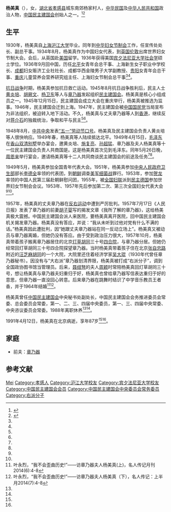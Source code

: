 '''杨美真'''（{{bd|1904年||1991年|4月12日}}），女，[[湖北省|湖北省]][[孝感县|孝感县]]城东南郊杨家村人，[[中华民国|中华民国]]及[[中华人民共和国|中华人民共和国]]政治人物，[[中国民主建国会|中国民主建国会]]创始人之一。<ref name=xiaogan>{{Cite web|url = http://www.xiaogan.gov.cn/art/2015/4/8/art_1246_80558.html|title = 杨美真（1904—1991 孝南）|author = |date = 2015-04-08|publisher = 孝感名人库|language = |accessdate = |quote = |archive-url = https://web.archive.org/web/20180213173500/http://www.xiaogan.gov.cn/art/2015/4/8/art_1246_80558.html|archive-date = 2018-02-13|dead-url = yes}}</ref><ref name=hbzx>{{Cite web |url =http://www.hbzx.gov.cn/bencandy.php?fid=49&id=6097  |title =中国民主建国会创始人之一杨美真女士  |author = 鲁鋆 |date = 2014-09-15  |publisher = 中国人民政治协商会议湖北省委员会 |language =  |accessdate =  |quote =  }}</ref>

== 生平 ==
1930年，杨美真自[[上海|上海]][[沪江大学|沪江大学]]毕业。同年到[[中华妇女节制会|中华妇女节制会]]工作，任宣传处处长、副总干事。1934年8月，杨美真作为中国妇女代表，到[[英国|英国]][[伦敦|伦敦]]出席世界妇女节制大会。会后，从英国赴[[美国|美国]]留学。1936年获得美国[[宾夕法尼亚大学|宾夕法尼亚大学]][[社会学|社会学]]硕士学位。1936年9月回中国，历任[[北平|北平]]女青年会总干事、上海新生女子职业中学校长、[[成都|成都]]妇女赈济工业社社长、成都华西金陵男子大学副教授、[[贵阳|贵阳]]女青年会总干事、[[重庆|重庆]]儿童营养会营养研究组主任、上海妇女节制会总干事<ref name=xiaogan/><ref name=hbzx/>。

[[抗日战争|抗日战争]]时期，杨美真参加抗日救亡运动。1945年8月抗日战争胜利后，民主人士[[黄炎培|黄炎培]]、[[胡厥文|胡厥文]]、[[杨卫东|杨卫东]]等人与[[章乃器|章乃器]]发起组织[[中国民主建国会|民主建国会]]。杨美真是核心小组成员之一。1945年12月15日，民主建国会成立大会在重庆举行，杨美真被推选为监事。1946年，民主建国会迁到上海。1947年，民主建国会被[[中国国民党|中国国民党]]当局宣布为非法组织，被迫转入地下活动。不久，杨美真与丈夫章乃器等人到[[香港|香港]]，继续反对[[蒋介石|蒋介石]]的独裁统治，争取和平与民主<ref name=xiaogan/><ref name=hbzx/>。

1948年8月，[[中共中央|中共中央]]发表[[五一口号|“五一”劳动节口号]]。杨美真及民主建国会负责人黄炎培等人很快响应。1949年春，杨美真等人陆续抵达北平。1949年4月15日，[[毛泽东|毛泽东]]在[[香山双清别墅|香山双清别墅]]举办宴会，邀黄炎培、[[施复亮|施复亮]]、[[孙超猛|孙超猛]]、章乃器及夫人杨美真等十一位民主建国会负责人共商国是。这是杨美真首次见到毛泽东。同年5月26日晚，[[周恩来|周恩来]]举行宴会，邀请杨美真等十二人共同商谈民主建国会的前途及任务<ref name=xiaogan/><ref name=hbzx/>。

1949年5月，杨美真参加全国青年代表大会。1951年，杨美真参加[[中央人民政府卫生部|中央人民政府卫生部]]部长[[李德全|李德全]]率领的代表团，到[[朝鲜半岛|朝鲜]]调查[[美军|美军]][[细菌战|细菌战]]罪行。1953年，参加[[贺龙|贺龙]]率领的中国人民第三届赴朝鲜慰问团，1955年，被[[全国妇联|全国妇联]]派到[[民主德国|民主德国]]参加世界妇女节制会会议。1953年、1957年先后参加第二次、第三次全国妇女代表大会<ref name=xiaogan/><ref name=hbzx/>。

1957年，杨美真的丈夫章乃器在[[反右运动|反右运动]]中遭到严厉批判。1957年7月17日《人民日报》发表了章乃器的前妻[[胡子婴|胡子婴]]写的揭发文章《我所了解的章乃器》，这给杨美真极大震撼。中国民主建国会派人来医院，要杨美真离开医院，回中国民主建国会机关揭发章乃器。杨美真没有答应，并说：“我从未听到过他对党有什么不满的话。”杨美真因此遭批判，因“她跟丈夫章乃器站在同一反动立场上”。杨美真又被动员与章乃器离婚，但她仍没有答应。由于受到政治压力很大，1957年10月，杨美真带着孩子搬离章乃器居住的北京[[灯草胡同|灯草胡同]]三十号[[四合院|四合院]]，与章乃器分居。但她仍经常回灯草胡同三十号四合院探望章乃器。当时杨美真带着孩子住在北京[[张自忠路|张自忠路]]附近的[[汪芝麻胡同|汪芝麻胡同]]的一个大院，大院里还住着经济学家[[吴大琨|吴大琨]]（1930年代曾任章乃器秘书）。因没有与“大右派”章乃器划清界限，杨美真被打成“右派分子”，调到全国政协图书馆当管理员。后来，[[聂绀弩|聂绀弩]]的夫人[[周颖|周颖]]时常陪杨美真回灯草胡同三十号，想让杨美真与章乃器夫妇重归于好，杨美真也曾给章乃器写信表达重归于好的意思，但章乃器一直没回心转意。后来章乃器在跳舞时结识了中学音乐教员王者香，并于1964年结婚<ref>叶永烈，“我不会歪曲历史!”——访章乃器夫人杨美真(上)，名人传记月刊2014(6):4-8</ref><ref>叶永烈，“我不会歪曲历史!”——访章乃器夫人杨美真（下），名人传记：上半月2014(7):4-8</ref>。

杨美真曾任[[中国民主建国会|中国民主建国会]]中央秘书处副处长，中国民主建国会会务推进委员会常委、总会委员会常委，第一、二、三、四届中央委员，第一、三、四届中央常委、中央咨议委员会常委。1988年离职休养<ref name=xiaogan/><ref name=hbzx/>。

1991年4月12日，杨美真在北京病逝，享年87岁<ref name=xiaogan/><ref name=hbzx/>。

== 家庭 ==
* 前夫：[[章乃器|章乃器]]

== 参考文献 ==
{{Reflist}}

{{中国民主建国会第一届中央委员会}}
{{中国民主建国会第三届中央委员会}}
{{中国民主建国会第四届中央委员会}}

{{Authority control}}
{{DEFAULTSORT:Yang杨}}
[[Category:杨姓|Mei]]
[[Category:孝感人|Category:孝感人]]
[[Category:沪江大学校友|Category:沪江大学校友]]
[[Category:宾夕法尼亚大学校友|Category:宾夕法尼亚大学校友]]
[[Category:中国民主建国会会员|Category:中国民主建国会会员]]
[[Category:中国民主建国会中央委员会常务委员|Category:中国民主建国会中央委员会常务委员]]
[[Category:右派分子|Category:右派分子]]